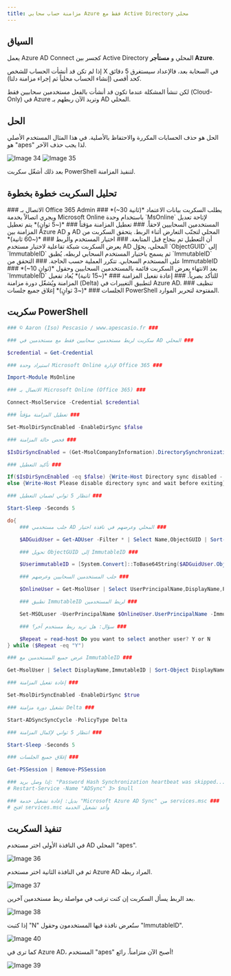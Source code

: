 ```yaml
---
title: مزامنة حساب سحابي Azure فقط مع Active Directory محلي
---
```


## السياق

يعمل Azure AD Connect كجسر بين Active Directory المحلي و **مستأجر Azure**.

إذا لم تكن قد أنشأت الحساب للشخص X في السحابة بعد، فالإعداد سيستغرق 5 دقائق كحد أقصى (إنشاء الحساب محلياً ثم إجراء مزامنة دلتا).

لكن تنشأ المشكلة عندما تكون قد أنشأت بالفعل مستخدمين سحابيين فقط (Cloud-Only) في Azure وتريد الآن ربطهم بـ AD المحلي.

## الحل

الحل هو حذف الحسابات المكررة والاحتفاظ بالأصلية. في هذا المثال المستخدم الأصلي هو "apes" لذا يجب حذف الآخر.

![Image 34](/images/azure/34.PNG)
![Image 35](/images/azure/35.PNG)

بعد ذلك أشغّل سكربت PowerShell لتنفيذ المزامنة.

## تحليل السكربت خطوة بخطوة
<DynamicCallout>
<Steps>

<Step>
### الاتصال بـ Office 365 Admin ###
*(~30 ثانية)* يطلب السكربت بيانات الاعتماد ويجري اتصالاً بخدمة Microsoft Online باستخدام وحدة `MsOnline` لإتاحة تعديل المستخدمين السحابيين لاحقاً.
</Step>

<Step>
### تعطيل المزامنة مؤقتاً ###
*(~5 ثوانٍ)* يتم تعطيل المزامنة بين Azure AD و AD المحلي لتجنّب التعارض أثناء الربط. يتحقق السكربت من أن التعطيل تم بنجاح قبل المتابعة.
</Step>

<Step>
### اختيار المستخدم والربط ###
*(~60 ثانية)* يعرض السكربت شبكة تفاعلية لاختيار مستخدم AD المحلي، يحوّل `ObjectGUID` إلى `ImmutableID` ثم يسمح باختيار المستخدم السحابي لربطه. يُطبق `ImmutableID` على المستخدم السحابي. تتكرر العملية حسب الحاجة.
</Step>

<Step>
### التحقق من ImmutableID ###
*(~10 ثوانٍ)* بعد الانتهاء يعرض السكربت قائمة بالمستخدمين السحابيين وحقول `ImmutableID` للتأكد بصرياً.
</Step>

<Step>
### إعادة تفعيل المزامنة ###
*(~15 ثانية)* يُعاد تفعيل المزامنة ويُشغّل دورة مزامنة (Delta) لتطبيق التغييرات في Azure AD.
</Step>

<Step>
### تنظيف الجلسات ###
*(~3 ثوانٍ)* إغلاق جميع جلسات PowerShell المفتوحة لتحرير الموارد.
</Step>

</Steps>
</DynamicCallout>

## سكربت PowerShell
```ps1 title="SyncCloudOnlyToAD.ps1"
### © Aaron (Iso) Pescasio / www.apescasio.fr ###

### سكربت لربط مستخدمين سحابيين فقط مع مستخدمين في AD المحلي ###

$credential = Get-Credential

### استيراد وحدة Microsoft Online لإدارة Office 365 ###

Import-Module MsOnline

### الاتصال بـ Microsoft Online (Office 365) ###

Connect-MsolService -Credential $credential

### تعطيل المزامنة مؤقتاً ###

Set-MsolDirSyncEnabled -EnableDirSync $false

### فحص حالة المزامنة ###

$IsDirSyncEnabled = (Get-MsolCompanyInformation).DirectorySynchronizationEnabled

### تأكيد التعطيل ###

If($IsDirSyncEnabled -eq $false) {Write-Host Directory sync disabled - Ready to proceed!}
else {Write-Host Please disable directory sync and wait before exiting}

### انتظار 5 ثواني لضمان التعطيل ###

Start-Sleep -Seconds 5

do{
    ### جلب مستخدمي AD المحلي وعرضهم في نافذة اختيار ###

    $ADGuidUser = Get-ADUser -Filter * | Select Name,ObjectGUID | Sort-Object Name | Out-GridView -Title "Select the local AD user to retrieve their Immutable ID" -PassThru

    ### تحويل ObjectGUID إلى ImmutableID ###

    $UserimmutableID = [System.Convert]::ToBase64String($ADGuidUser.ObjectGUID.tobytearray())

    ### جلب المستخدمين السحابيين وعرضهم ###

    $OnlineUser = Get-MsolUser | Select UserPrincipalName,DisplayName,ProxyAddresses,ImmutableID | Sort-Object DisplayName | Out-GridView -Title "Select the Office 365 user to link with the AD user" -PassThru

    ### تطبيق ImmutableID لربط المستخدمين ###

    Set-MSOLuser -UserPrincipalName $OnlineUser.UserPrincipalName -ImmutableID $UserimmutableID

    ### سؤال: هل تريد ربط مستخدم آخر؟ ###

    $Repeat = read-host Do you want to select another user? Y or N 
} while ($Repeat -eq "Y")

### عرض جميع المستخدمين مع ImmutableID ###

Get-MsolUser | Select DisplayName,ImmutableID | Sort-Object DisplayName | Out-GridView -Title "List of users with ImmutableID shown"

### إعادة تفعيل المزامنة ###

Set-MsolDirSyncEnabled -EnableDirSync $true

### تشغيل دورة مزامنة Delta ###

Start-ADSyncSyncCycle -PolicyType Delta

### انتظار 5 ثواني لإكمال المزامنة ###

Start-Sleep -Seconds 5

### إغلاق جميع الجلسات ###

Get-PSSession | Remove-PSSession

### إذا وصل بريد: "Password Hash Synchronization heartbeat was skipped..." شغّل الأمر التالي (اختياري) ###
# Restart-Service -Name "ADSync" 3> $null

### بديل: إعادة تشغيل خدمة "Microsoft Azure AD Sync" من services.msc ###
# افتح services.msc وأعد تشغيل الخدمة
```

## تنفيذ السكربت

في النافذة الأولى اختر مستخدم AD المحلي "apes".

![Image 36](/images/azure/36.PNG)

ثم في النافذة الثانية اختر مستخدم Azure AD المراد ربطه.

![Image 37](/images/azure/37.PNG)

بعد الربط يسأل السكربت إن كنت ترغب في مواصلة ربط مستخدمين آخرين.

![Image 38](/images/azure/38.PNG)

إذا كتبت "N" ستُعرض نافذة فيها المستخدمون وحقول "ImmutableID".

![Image 40](/images/azure/40.PNG)

كما ترى في Azure AD، المستخدم "apes" أصبح الآن متزامناً. رائع!

![Image 39](/images/azure/39.PNG)
